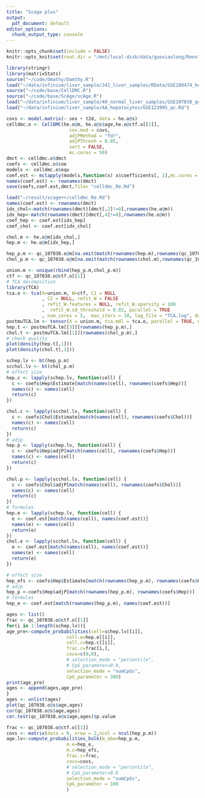 ```yaml
---
title: "Scage plus"
output:
  pdf_document: default
editor_options: 
  chunk_output_type: console
---
```


```r
knitr::opts_chunk$set(include = FALSE)
knitr::opts_knit$set(root.dir = "/mnt/local-disk/data/guoxiaolong/Renv")
```

```r
library(stringr)
library(matrixStats)
source("~/code/Dmathy/Damthy.R")
load("~/data/infinium/liver_sample/341_liver_samples/RData/GSE180474_he.Rd")
source("~/code/base/CellDMC.R")
source("~/code/base/ScAge/scAge.R")
load("~/data/infinium/liver_sample/40_normal_liver_samples/GSE107038_qc.Rd")
load("~/data/infinium/liver_sample/AA_hepatocytes/GSE123995_qc.Rd")
```

```r

covs <- model.matrix(~ sex + t2d, data = he.o@s)
celldmc.o <- CellDMC(he.o@m, he.o@s$age,he.o@ctf.o[[1]],
                       cov.mod = covs, 
                       adjPMethod = "fdr",
                       adjPThresh = 0.05,
                       sort = FALSE,
                       mc.cores = 50)
dmct <- celldmc.o$dmct
coefs <- celldmc.o$coe
models <- celldmc.o$equ
coef.est <- mclapply(models,function(x) x$coefficients[, 1],mc.cores = 50)
names(coef.est) <- rownames(dmct)
save(coefs,coef.est,dmct,file= "celldmc_Re.Rd")

```

```r
load("~/result/scage++/celldmc_Re.Rd")
names(coef.est) <- rownames(dmct)
idx_chol<-match(rownames(dmct)[dmct[,2]!=0],rownames(he.o@m))
idx_hep<-match(rownames(dmct)[dmct[,4]!=0],rownames(he.o@m))
coef_hep <- coef.est[idx_hep]
coef_chol <- coef.est[idx_chol]

chol.m <- he.o@m[idx_chol,]
hep.m <- he.o@m[idx_hep,]

```

```r

hep_p.m <- qc_107038.o@m[na.omit(match(rownames(hep.m),rownames(qc_107038.o@m))),]
chol_p.m <- qc_107038.o@m[na.omit(match(rownames(chol.m),rownames(qc_107038.o@m))),]

```

```r
union.m <- unique(rbind(hep_p.m,chol_p.m))
ctf <- qc_107038.o@ctf.o[[1]]
# TCA decompsition
library(TCA)
tca.o <- tca(X=union.m, W=ctf, C1 = NULL
             , C2 = NULL, refit_W = FALSE
             , refit_W.features = NULL, refit_W.sparsity = 100
             ,  refit_W.sd_threshold = 0.02, parallel = TRUE
             , num_cores = 5,  max_iters = 10, log_file = "TCA.log", debug = FALSE)
postmuTCA.lm <- tensor(X = union.m, tca.mdl = tca.o, parallel = TRUE, num_cores = 30)
hep.t <- postmuTCA.lm[[3]][rownames(hep_p.m),]
chol.t <- postmuTCA.lm[[1]][rownames(chol_p.m),]
# check quality
plot(density(hep.t[,1]))
plot(density(chol.t[,1]))

```

```r

schep.lv <- bt(hep_p.m)
scchol.lv <- bt(chol_p.m)
# effect size
hep.c <- lapply(schep.lv, function(cell) {
  c <- coefs$Hep$Estimate[match(names(cell), rownames(coefs$Hep))]
  names(c) <- names(cell)
  return(c)
})

chol.c <- lapply(scchol.lv, function(cell) {
  c <- coefs$Chol$Estimate[match(names(cell), rownames(coefs$Chol))]
  names(c) <- names(cell)
  return(c)
})
# adjp
hep.p <- lapply(schep.lv, function(cell) {
  c <- coefs$Hep$adjP[match(names(cell), rownames(coefs$Hep))]
  names(c) <- names(cell)
  return(c)
})

chol.p <- lapply(scchol.lv, function(cell) {
  c <- coefs$Chol$adjP[match(names(cell), rownames(coefs$Chol))]
  names(c) <- names(cell)
  return(c)
})
# formulas
hep.e <- lapply(schep.lv, function(cell) {
  e <- coef.est[match(names(cell), names(coef.est))]
  names(e) <- names(cell)
  return(e)
})
chol.e <- lapply(scchol.lv, function(cell) {
  e <- coef.est[match(names(cell), names(coef.est))]
  names(e) <- names(cell)
  return(e)
})
```

```r
# effect size
hep_efs <- coefs$Hep$Estimate[match(rownames(hep_p.m), rownames(coefs$Hep))]
# adjp
hep_p <-coefs$Hep$adjP[match(rownames(hep_p.m), rownames(coefs$Hep))]
# formulas
hep_e <- coef.est[match(rownames(hep_p.m), names(coef.est))]
```

```r
ages <- list()
frac <- qc_107038.o@ctf.o[[1]]
for(i in 1:length(schep.lv)){
age_pre<-compute_probabilities(cell=schep.lv[[i]],
                      cell.e=hep.e[[i]],
                      cell.c=hep.c[[i]],
                      frac.c=frac[i,],
                      covs=c(0,0),
                      # selection_mode = "percentile",
                      # CpG_parameter=0.9,
                      selection_mode = "numCpGs",
                      CpG_parameter = 300)
print(age_pre)
ages <- append(ages,age_pre)
}
ages <- unlist(ages)
plot(qc_107038.o@s$age,ages)
cor(qc_107038.o@s$age,ages)
cor.test(qc_107038.o@s$age,ages)$p.value
```

```r
frac <- qc_107038.o@ctf.o[[1]]
covs <- matrix(data = 0, nrow = 2,ncol = ncol(hep_p.m))
age.lv<-compute_probabilities_bulk(m_obe=hep_p.m,
                      m.e=hep_e,
                      m.c=hep_efs,
                      frac.c=frac,
                      covs=covs,
                      # selection_mode = "percentile",
                      # CpG_parameter=0.8
                      selection_mode = "numCpGs",
                      CpG_parameter = 100
                      )
```
